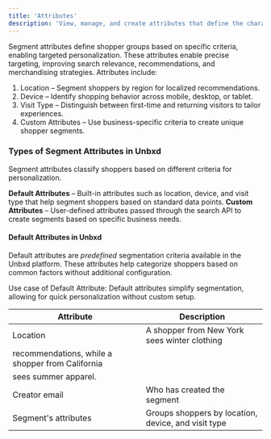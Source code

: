 ```yaml
---
title: 'Attributes'
description: 'View, manage, and create attributes that define the characteristics of your user.'
---
```

Segment attributes define shopper groups based on specific criteria, enabling targeted personalization. These attributes enable precise targeting, improving search relevance, recommendations, and merchandising strategies.
Attributes include:

1. Location – Segment shoppers by region for localized recommendations.
2. Device – Identify shopping behavior across mobile, desktop, or tablet.
3. Visit Type – Distinguish between first-time and returning visitors to tailor experiences.
4. Custom Attributes – Use business-specific criteria to create unique shopper segments.

### Types of Segment Attributes in Unbxd
Segment attributes classify shoppers based on different criteria for personalization.

**Default Attributes** – Built-in attributes such as location, device, and visit type that help segment shoppers based on standard data points.
**Custom Attributes** – User-defined attributes passed through the search API to create segments based on specific business needs.

#### Default Attributes in Unbxd
Default attributes are _predefined_ segmentation criteria available in the Unbxd platform. These attributes help categorize shoppers based on common factors without additional configuration.

Use case of Default Attribute:
Default attributes simplify segmentation, allowing for quick personalization without custom setup.

|      Attribute       |           Description                                |
| ---------------------| ---------------------------------------------------- |
|   Location           | A shopper from New York sees winter clothing         |
                         recommendations, while a shopper from California     |
                         sees summer apparel.                                 |
| Creator email        | Who has created the segment                          |
| Segment's attributes | Groups shoppers by location, device, and visit type  |